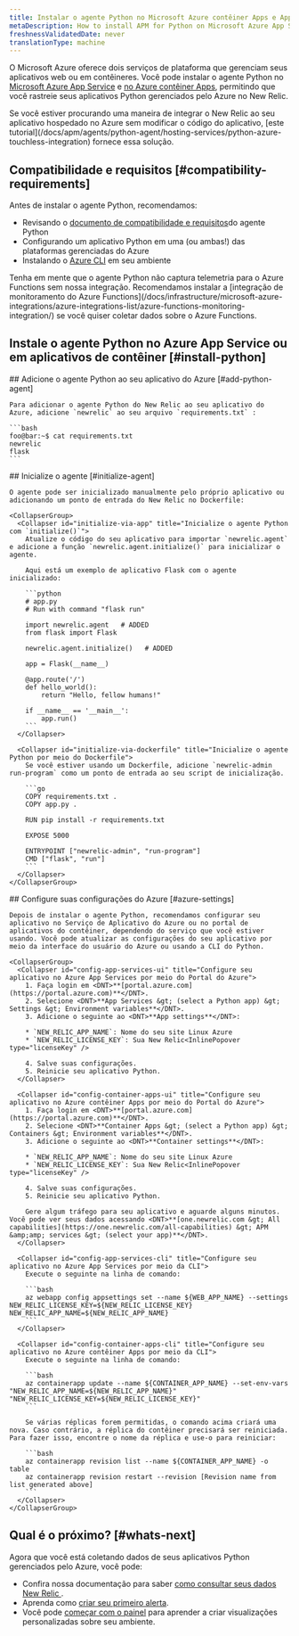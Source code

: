 ```yaml
---
title: Instalar o agente Python no Microsoft Azure contêiner Apps e App Service
metaDescription: How to install APM for Python on Microsoft Azure App Services and Container Apps.
freshnessValidatedDate: never
translationType: machine
---
```


O Microsoft Azure oferece dois serviços de plataforma que gerenciam seus aplicativos web ou em contêineres. Você pode instalar o agente Python no [Microsoft Azure App Service](https://learn.microsoft.com/en-us/azure/app-service/overview) e [no Azure contêiner Apps](https://learn.microsoft.com/en-us/azure/container-apps/overview), permitindo que você rastreie seus aplicativos Python gerenciados pelo Azure no New Relic.

<Callout variant="tip" title="Abordagens alternativas">
  Se você estiver procurando uma maneira de integrar o New Relic ao seu aplicativo hospedado no Azure sem modificar o código do aplicativo, [este tutorial](/docs/apm/agents/python-agent/hosting-services/python-azure-touchless-integration) fornece essa solução.
</Callout>

## Compatibilidade e requisitos [#compatibility-requirements]

Antes de instalar o agente Python, recomendamos:

* Revisando o [documento de compatibilidade e requisitos](/docs/agents/python-agent/getting-started/compatibility-requirements-python-agent)do agente Python
* Configurando um aplicativo Python em uma (ou ambas!) das plataformas gerenciadas do Azure
* Instalando o [Azure CLI](https://learn.microsoft.com/en-us/cli/azure/install-azure-cli-macos) em seu ambiente

<Callout variant="tip" title="Informações">
  Tenha em mente que o agente Python não captura telemetria para o Azure Functions sem nossa integração. Recomendamos instalar a [integração de monitoramento do Azure Functions](/docs/infrastructure/microsoft-azure-integrations/azure-integrations-list/azure-functions-monitoring-integration/) se você quiser coletar dados sobre o Azure Functions.
</Callout>

## Instale o agente Python no Azure App Service ou em aplicativos de contêiner [#install-python]

<Steps>
  <Step>
    ## Adicione o agente Python ao seu aplicativo do Azure [#add-python-agent]

    Para adicionar o agente Python do New Relic ao seu aplicativo do Azure, adicione `newrelic` ao seu arquivo `requirements.txt` :

    ```bash
    foo@bar:~$ cat requirements.txt 
    newrelic
    flask
    ```
  </Step>

  <Step>
    ## Inicialize o agente [#initialize-agent]

    O agente pode ser inicializado manualmente pelo próprio aplicativo ou adicionando um ponto de entrada do New Relic no Dockerfile:

    <CollapserGroup>
      <Collapser id="initialize-via-app" title="Inicialize o agente Python com `initialize()`">
        Atualize o código do seu aplicativo para importar `newrelic.agent` e adicione a função `newrelic.agent.initialize()` para inicializar o agente.

        Aqui está um exemplo de aplicativo Flask com o agente inicializado:

        ```python
        # app.py
        # Run with command "flask run"

        import newrelic.agent   # ADDED
        from flask import Flask

        newrelic.agent.initialize()   # ADDED

        app = Flask(__name__)

        @app.route('/')
        def hello_world():
            return "Hello, fellow humans!"

        if __name__ == '__main__':
            app.run()
        ```
      </Collapser>

      <Collapser id="initialize-via-dockerfile" title="Inicialize o agente Python por meio do Dockerfile">
        Se você estiver usando um Dockerfile, adicione `newrelic-admin run-program` como um ponto de entrada ao seu script de inicialização.

        ```go
        COPY requirements.txt .
        COPY app.py .

        RUN pip install -r requirements.txt

        EXPOSE 5000

        ENTRYPOINT ["newrelic-admin", "run-program"]
        CMD ["flask", "run"]
        ```
      </Collapser>
    </CollapserGroup>
  </Step>

  <Step>
    ## Configure suas configurações do Azure [#azure-settings]

    Depois de instalar o agente Python, recomendamos configurar seu aplicativo no Serviço de Aplicativo do Azure ou no portal de aplicativos do contêiner, dependendo do serviço que você estiver usando. Você pode atualizar as configurações do seu aplicativo por meio da interface do usuário do Azure ou usando a CLI do Python.

    <CollapserGroup>
      <Collapser id="config-app-services-ui" title="Configure seu aplicativo no Azure App Services por meio do Portal do Azure">
        1. Faça login em <DNT>**[portal.azure.com](https://portal.azure.com)**</DNT>.
        2. Selecione <DNT>**App Services &gt; (select a Python app) &gt; Settings &gt; Environment variables**</DNT>.
        3. Adicione o seguinte ao <DNT>**App settings**</DNT>:

        * `NEW_RELIC_APP_NAME`: Nome do seu site Linux Azure
        * `NEW_RELIC_LICENSE_KEY`: Sua New Relic<InlinePopover type="licenseKey" />

        4. Salve suas configurações.
        5. Reinicie seu aplicativo Python.
      </Collapser>

      <Collapser id="config-container-apps-ui" title="Configure seu aplicativo no Azure contêiner Apps por meio do Portal do Azure">
        1. Faça login em <DNT>**[portal.azure.com](https://portal.azure.com)**</DNT>.
        2. Selecione <DNT>**Container Apps &gt; (select a Python app) &gt; Containers &gt; Environment variables**</DNT>.
        3. Adicione o seguinte ao <DNT>**Container settings**</DNT>:

        * `NEW_RELIC_APP_NAME`: Nome do seu site Linux Azure
        * `NEW_RELIC_LICENSE_KEY`: Sua New Relic<InlinePopover type="licenseKey" />

        4. Salve suas configurações.
        5. Reinicie seu aplicativo Python.

        Gere algum tráfego para seu aplicativo e aguarde alguns minutos. Você pode ver seus dados acessando <DNT>**[one.newrelic.com &gt; All capabilities](https://one.newrelic.com/all-capabilities) &gt; APM &amp;amp; services &gt; (select your app)**</DNT>.
      </Collapser>

      <Collapser id="config-app-services-cli" title="Configure seu aplicativo no Azure App Services por meio da CLI">
        Execute o seguinte na linha de comando:

        ```bash
        az webapp config appsettings set --name ${WEB_APP_NAME} --settings NEW_RELIC_LICENSE_KEY=${NEW_RELIC_LICENSE_KEY} NEW_RELIC_APP_NAME=${NEW_RELIC_APP_NAME}
        ```
      </Collapser>

      <Collapser id="config-container-apps-cli" title="Configure seu aplicativo no Azure contêiner Apps por meio da CLI">
        Execute o seguinte na linha de comando:

        ```bash
        az containerapp update --name ${CONTAINER_APP_NAME} --set-env-vars "NEW_RELIC_APP_NAME=${NEW_RELIC_APP_NAME}" "NEW_RELIC_LICENSE_KEY=${NEW_RELIC_LICENSE_KEY}"
        ```

        Se várias réplicas forem permitidas, o comando acima criará uma nova. Caso contrário, a réplica do contêiner precisará ser reiniciada. Para fazer isso, encontre o nome da réplica e use-o para reiniciar:

        ```bash
        az containerapp revision list --name ${CONTAINER_APP_NAME} -o table
        az containerapp revision restart --revision [Revision name from list generated above]
        ```
      </Collapser>
    </CollapserGroup>
  </Step>
</Steps>

## Qual é o próximo? [#whats-next]

Agora que você está coletando dados de seus aplicativos Python gerenciados pelo Azure, você pode:

* Confira nossa documentação para saber [como consultar seus dados New Relic ](/docs/query-your-data/explore-query-data/get-started/introduction-querying-new-relic-data).
* Aprenda como [criar seu primeiro alerta](/docs/alerts/create-alert/create-alert-condition/alert-conditions).
* Você pode [começar com o painel](/docs/query-your-data/explore-query-data/dashboards/introduction-dashboards) para aprender a criar visualizações personalizadas sobre seu ambiente.